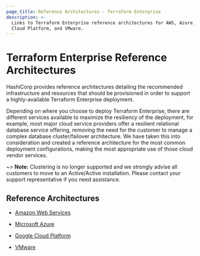```yaml
---
page_title: Reference Architectures - Terraform Enterprise
description: >-
  Links to Terraform Enterprise reference architectures for AWS, Azure, Google
  Cloud Platform, and VMware.
---
```


# Terraform Enterprise Reference Architectures

HashiCorp provides reference architectures detailing the recommended
infrastructure and resources that should be provisioned in order to
support a highly-available Terraform Enterprise deployment.

Depending on where you choose to deploy Terraform Enterprise,
there are different services available to maximize the resiliency of
the deployment, for example, most major cloud service providers offer
a resilient relational database service offering, removing the need
for the customer to manage a complex database cluster/failover
architecture. We have taken this into consideration and created a
reference architecture for the most common deployment configurations,
making the most appropriate use of those cloud vendor services.

~> **Note:** Clustering is no longer supported and we strongly advise all customers to move to an Active/Active installation. Please contact your support representative if you need assistance.

## Reference Architectures

- [Amazon Web Services](/enterprise/before-installing/reference-architecture/aws)

- [Microsoft Azure](/enterprise/before-installing/reference-architecture/azure)

- [Google Cloud Platform](/enterprise/before-installing/reference-architecture/gcp)

- [VMware](/enterprise/before-installing/reference-architecture/vmware)
